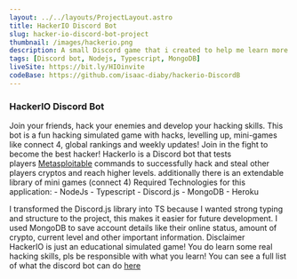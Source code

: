 ```yaml
---
layout: ../../layouts/ProjectLayout.astro
title: HackerIO Discord Bot
slug: hacker-io-discord-bot-project
thumbnail: /images/hackerio.png
description: A small Discord game that i created to help me learn more about Discord.js API and simulate a real time text based hacking game.
tags: [Discord bot, Nodejs, Typescript, MongoDB]
liveSite: https://bit.ly/HIOinvite
codeBase: https://github.com/isaac-diaby/hackerio-DiscordB
---
```

### HackerIO Discord Bot

Join your friends, hack your enemies and develop your hacking skills. This bot is a fun hacking simulated game with hacks, levelling up, mini-games like connect 4, global rankings and weekly updates! Join in the fight to become the best hacker!
HackerIo is a Discord bot that tests players [Metasploitable](https://www.offensive-security.com/metasploit-unleashed/requirements/) commands to successfully hack and steal other players cryptos and reach higher levels. additionally there is an extendable library of mini games (connect 4)
Required Technologies for this application:
    - NodeJs
    - Typescript
    - Discord.js
    - MongoDB
    - Heroku

I transformed the Discord.js library into TS because I wanted strong typing and structure to the project, this makes it easier for future development. I used MongoDB to save account details like their online status, amount of crypto, current level and other important information.
Disclaimer
HackerIO is just an educational simulated game! You do learn some real hacking skills, pls be responsible with what you learn!
You can see a full list of what the discord bot can do [here](https://discordbotlist.com/bots/hackerio-x-cg)
